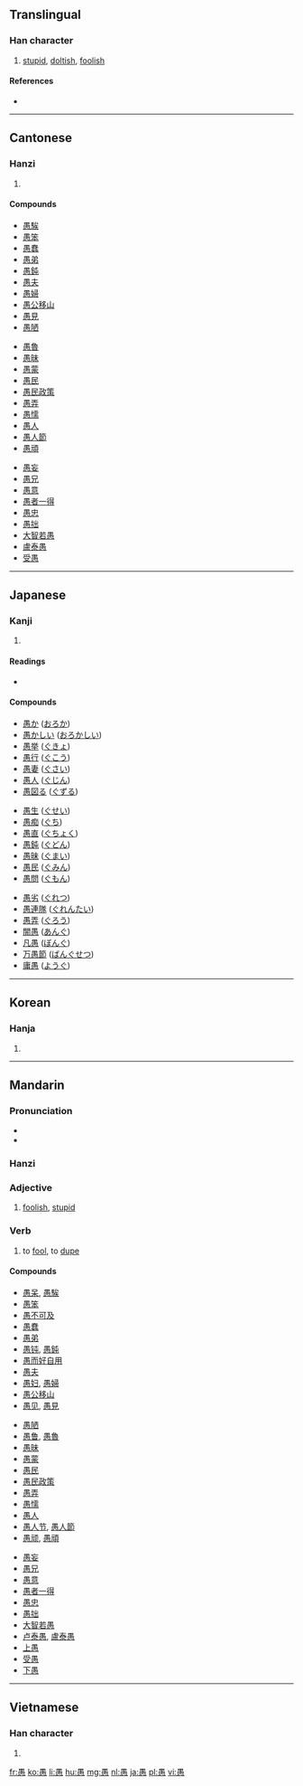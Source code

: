 ==Translingual==

===Han character===
{{Han char|rn=61|rad=心|as=09|sn=13|four=6033<sub>2</sub>|canj=田月心 (WBP)}}

# [[stupid]], [[doltish]], [[foolish]]

====References====
* {{Han ref|kx=0395.120|dkj=10946|hdz=42321.070|uh=611A|ud=24858|bh=B74D|bd=46925}}

----

==Cantonese==

===Hanzi===
{{yue-hanzi|jyut=|y=yu4}}

# {{defn|lang=yue|sort=心09}}

====Compounds====
{{top3}}
* [[愚騃]]
* [[愚笨]]
* [[愚蠢]]
* [[愚弟]]
* [[愚鈍]]
* [[愚夫]]
* [[愚婦]]
* [[愚公移山]]
* [[愚見]]
* [[愚陋]]
{{mid3}}
* [[愚魯]]
* [[愚昧]]
* [[愚蒙]]
* [[愚民]]
* [[愚民政策]]
* [[愚弄]]
* [[愚懦]]
* [[愚人]]
* [[愚人節]]
* [[愚頑]]
{{mid3}}
* [[愚妄]]
* [[愚兄]]
* [[愚意]]
* [[愚者一得]]
* [[愚忠]]
* [[愚拙]]
* [[大智若愚]]
* [[盧泰愚]]
* [[受愚]]
{{bottom}}

----

==Japanese==

===Kanji===
{{ja-kanji|grade=c|rs=心09}}

# {{defn|lang=ja|sort=心09}}

====Readings====
* {{ja-readings|on=[[ぐ]] (gu)|kun=[[おろか]] (oroka)}}

====Compounds====
{{top3}}
* [[愚か]] ([[おろか]])
* [[愚かしい]] ([[おろかしい]])
* [[愚挙]] ([[ぐきょ]])
* [[愚行]] ([[ぐこう]])
* [[愚妻]] ([[ぐさい]])
* [[愚人]] ([[ぐじん]])
* [[愚図る]] ([[ぐずる]])
{{mid3}}
* [[愚生]] ([[ぐせい]])
* [[愚痴]] ([[ぐち]])
* [[愚直]] ([[ぐちょく]])
* [[愚鈍]] ([[ぐどん]])
* [[愚昧]] ([[ぐまい]])
* [[愚民]] ([[ぐみん]])
* [[愚問]] ([[ぐもん]])
{{mid3}}
* [[愚劣]] ([[ぐれつ]])
* [[愚連隊]] ([[ぐれんたい]])
* [[愚弄]] ([[ぐろう]])
* [[闇愚]] ([[あんぐ]])
* [[凡愚]] ([[ぼんぐ]])
* [[万愚節]] ([[ばんぐせつ]])
* [[庸愚]] ([[ようぐ]])
{{bottom}}

----

==Korean==

===Hanja===
{{ko-hanja|hangeul=우|eumhun=|rv=u|mr=u|y=wu}}

# {{defn|lang=ko|sort=心09}}

----

==Mandarin==

===Pronunciation===
* {{audio|Zh-yú.ogg|audio}}
* {{IPA|[ y˧˥ ]|lang=cmn}}

===Hanzi===
{{cmn-hanzi|pin=[[yú]] ([[yu2]])|wg=yü<sup>2</sup>}}

===Adjective===
{{cmn-adj|ts|pin=yú|pint=yu2|rs=心09}}

# [[foolish]], [[stupid]]

===Verb===
{{cmn-verb|ts|pin=yú|pint=yu2|rs=心09}}

# to [[fool]], to [[dupe]]

====Compounds====
{{top3}}
* [[愚呆]], [[愚騃]]
* [[愚笨]]
* [[愚不可及]]
* [[愚蠢]]
* [[愚弟]]
* [[愚钝]], [[愚鈍]]
* [[愚而好自用]]
* [[愚夫]]
* [[愚妇]], [[愚婦]]
* [[愚公移山]]
* [[愚见]], [[愚見]]
{{mid3}}
* [[愚陋]]
* [[愚鲁]], [[愚魯]]
* [[愚昧]]
* [[愚蒙]]
* [[愚民]]
* [[愚民政策]]
* [[愚弄]]
* [[愚懦]]
* [[愚人]]
* [[愚人节]], [[愚人節]]
* [[愚顽]], [[愚頑]]
{{mid3}}
* [[愚妄]]
* [[愚兄]]
* [[愚意]]
* [[愚者一得]]
* [[愚忠]]
* [[愚拙]]
* [[大智若愚]]
* [[卢泰愚]], [[盧泰愚]]
* [[上愚]]
* [[受愚]]
* [[下愚]]
{{bottom}}

----

==Vietnamese==

===Han character===
{{vi-hantu|[[ngu]]|rs=心09}}

# {{defn|lang=vi|sort=心09}}

[[fr:愚]]
[[ko:愚]]
[[li:愚]]
[[hu:愚]]
[[mg:愚]]
[[nl:愚]]
[[ja:愚]]
[[pl:愚]]
[[vi:愚]]